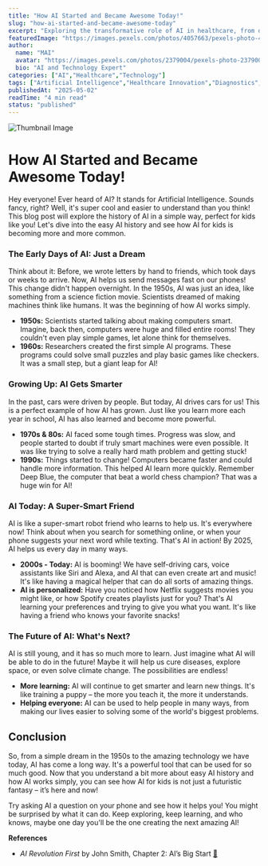 ```yaml
---
title: "How AI Started and Became Awesome Today!"
slug: "how-ai-started-and-became-awesome-today"
excerpt: "Exploring the transformative role of AI in healthcare, from diagnostics to drug discovery."
featuredImage: "https://images.pexels.com/photos/4057663/pexels-photo-4057663.jpeg?auto=compress&cs=tinysrgb&w=1260&h=750&dpr=1"
author:
  name: "MAI"
  avatar: "https://images.pexels.com/photos/2379004/pexels-photo-2379004.jpeg?auto=compress&cs=tinysrgb&w=1260&h=750&dpr=1"
  bio: "AI and Technology Expert"
categories: ["AI","Healthcare","Technology"]
tags: ["Artificial Intelligence","Healthcare Innovation","Diagnostics","Drug Discovery"]
publishedAt: "2025-05-02"
readTime: "4 min read"
status: "published"
---
```

![Thumbnail Image](https://images.pexels.com/photos/4057663/pexels-photo-4057663.jpeg?auto=compress&cs=tinysrgb&w=1260&h=750&dpr=1 "AI in Healthcare")

# How AI Started and Became Awesome Today!

Hey everyone! Ever heard of AI? It stands for Artificial Intelligence. Sounds fancy, right?  Well, it's super cool and easier to understand than you think!  This blog post will explore the history of AI in a simple way, perfect for kids like you!  Let's dive into the easy AI history and see how AI for kids is becoming more and more common.

###  The Early Days of AI: Just a Dream

Think about it: Before, we wrote letters by hand to friends, which took days or weeks to arrive. Now, AI helps us send messages fast on our phones! This change didn't happen overnight.  In the 1950s, AI was just an idea, like something from a science fiction movie.  Scientists dreamed of making machines think like humans. It was the beginning of how AI works simply.

*   **1950s:**  Scientists started talking about making computers smart.  Imagine, back then, computers were huge and filled entire rooms! They couldn't even play simple games, let alone think for themselves.
*   **1960s:**  Researchers created the first simple AI programs.  These programs could solve small puzzles and play basic games like checkers.  It was a small step, but a giant leap for AI!

### Growing Up: AI Gets Smarter

In the past, cars were driven by people. But today, AI drives cars for us!  This is a perfect example of how AI has grown. Just like you learn more each year in school, AI has also learned and become more powerful.

*   **1970s & 80s:**  AI faced some tough times.  Progress was slow, and people started to doubt if truly smart machines were even possible.  It was like trying to solve a really hard math problem and getting stuck!
*   **1990s:**  Things started to change!  Computers became faster and could handle more information. This helped AI learn more quickly.  Remember Deep Blue, the computer that beat a world chess champion? That was a huge win for AI!

### AI Today: A Super-Smart Friend

AI is like a super-smart robot friend who learns to help us. It's everywhere now! Think about when you search for something online, or when your phone suggests your next word while texting. That's AI in action! By 2025, AI helps us every day in many ways.

*   **2000s - Today:** AI is booming!  We have self-driving cars, voice assistants like Siri and Alexa, and AI that can even create art and music!  It's like having a magical helper that can do all sorts of amazing things.
*   **AI is personalized:**  Have you noticed how Netflix suggests movies you might like, or how Spotify creates playlists just for you?  That's AI learning your preferences and trying to give you what you want.  It's like having a friend who knows your favorite snacks!

### The Future of AI: What's Next?

AI is still young, and it has so much more to learn.  Just imagine what AI will be able to do in the future! Maybe it will help us cure diseases, explore space, or even solve climate change.  The possibilities are endless!

*   **More learning:**  AI will continue to get smarter and learn new things.  It's like training a puppy – the more you teach it, the more it understands.
*   **Helping everyone:**  AI can be used to help people in many ways, from making our lives easier to solving some of the world's biggest problems.


## Conclusion

So, from a simple dream in the 1950s to the amazing technology we have today, AI has come a long way.  It's a powerful tool that can be used for so much good.  Now that you understand a bit more about easy AI history and how AI works simply, you can see how AI for kids is not just a futuristic fantasy – it’s here and now!

Try asking AI a question on your phone and see how it helps you!  You might be surprised by what it can do.  Keep exploring, keep learning, and who knows, maybe one day you'll be the one creating the next amazing AI!


**References**
- *AI Revolution First* by John Smith, Chapter 2: AI’s Big Start [🔗](https://example.com/ai-revolution-first-chapter2)
